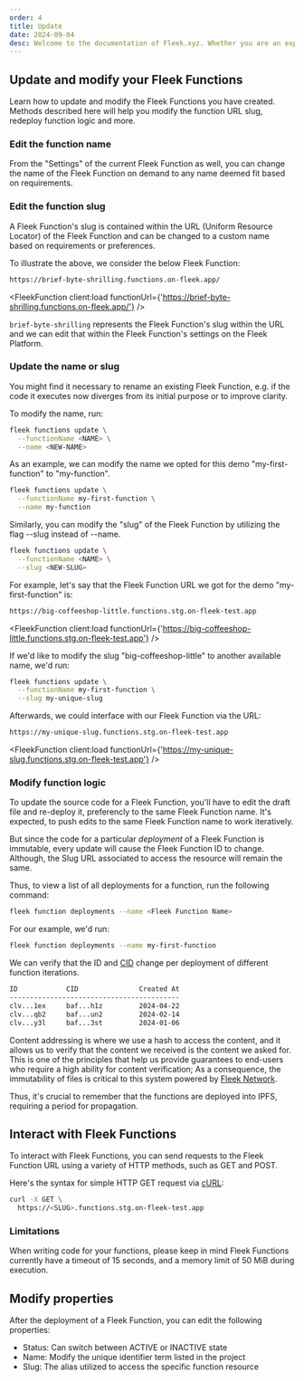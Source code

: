 ```yaml
---
order: 4
title: Update
date: 2024-09-04
desc: Welcome to the documentation of Fleek.xyz. Whether you are an expert or an absolute beginner, you'll find your answers here.
---
```



## Update and modify your Fleek Functions

Learn how to update and modify the Fleek Functions you have created. Methods described here will help you modify the function URL slug, redeploy function logic and more.

<Tabs>
<TabItem title="Platform">

### Edit the function name

From the "Settings" of the current Fleek Function as well, you can change the name of the Fleek Function on demand to any name deemed fit based on requirements.

### Edit the function slug

A Fleek Function's slug is contained within the URL (Uniform Resource Locator) of the Fleek Function and can be changed to a custom name based on requirements or preferences.

To illustrate the above, we consider the below Fleek Function:

```bash
https://brief-byte-shrilling.functions.on-fleek.app/
```

<FleekFunction
  client:load
  functionUrl={'https://brief-byte-shrilling.functions.on-fleek.app/'}
/>

`brief-byte-shrilling` represents the Fleek Function's slug within the URL and we can edit that within the Fleek Function's settings on the Fleek Platform.

</TabItem>

<TabItem title="CLI">

### Update the name or slug

You might find it necessary to rename an existing Fleek Function, e.g. if the code it executes now diverges from its initial purpose or to improve clarity.

To modify the name, run:

```sh
fleek functions update \
  --functionName <NAME> \
  --name <NEW-NAME>
```

As an example, we can modify the name we opted for this demo "my-first-function" to "my-function".

```sh
fleek functions update \
  --functionName my-first-function \
  --name my-function
```

Similarly, you can modify the "slug" of the Fleek Function by utilizing the flag --slug instead of --name.

```sh
fleek functions update \
  --functionName <NAME> \
  --slug <NEW-SLUG>
```

For example, let's say that the Fleek Function URL we got for the demo "my-first-function" is:

```sh
https://big-coffeeshop-little.functions.stg.on-fleek-test.app
```

<FleekFunction
  client:load
  functionUrl={'https://big-coffeeshop-little.functions.stg.on-fleek-test.app'}
/>

If we'd like to modify the slug "big-coffeeshop-little" to another available name, we'd run:

```sh
fleek functions update \
  --functionName my-first-function \
  --slug my-unique-slug
```

Afterwards, we could interface with our Fleek Function via the URL:

```sh
https://my-unique-slug.functions.stg.on-fleek-test.app
```

<FleekFunction
  client:load
  functionUrl={'https://my-unique-slug.functions.stg.on-fleek-test.app'}
/>

### Modify function logic

To update the source code for a Fleek Function, you'll have to edit the draft file and re-deploy it, preferencly to the same Fleek Function name. It's expected, to push edits to the same Fleek Function name to work iteratively.

But since the code for a particular _deployment_ of a Fleek Function is immutable, every update will cause the Fleek Function ID to change. Although, the Slug URL associated to access the resource will remain the same.

Thus, to view a list of all deployments for a function, run the following command:

```sh
fleek function deployments --name <Fleek Function Name>
```

For our example, we'd run:

```sh
fleek function deployments --name my-first-function
```

We can verify that the ID and [CID](https://docs.ipfs.tech/concepts/content-addressing/) change per deployment of different function iterations.

```sh
ID            CID               Created At
------------------------------------------
clv...1ex     baf...h1z         2024-04-22
clv...qb2     baf...un2         2024-02-14
clv...y3l     baf...3st         2024-01-06
```

Content addressing is where we use a hash to access the content, and it allows us to verify that the content we received is the content we asked for. This is one of the principles that help us provide guarantees to end-users who require a high ability for content verification; As a consequence, the immutability of files is critical to this system powered by [Fleek Network](https://fleek.network).

Thus, it's crucial to remember that the functions are deployed into IPFS, requiring a period for propagation.

## Interact with Fleek Functions

To interact with Fleek Functions, you can send requests to the Fleek Function URL using a variety of HTTP methods, such as GET and POST.

Here's the syntax for simple HTTP GET request via [cURL](https://curl.se):

```sh
curl -X GET \
  https://<SLUG>.functions.stg.on-fleek-test.app
```

### Limitations

When writing code for your functions, please keep in mind Fleek Functions currently have a timeout of 15 seconds, and a memory limit of 50 MiB during execution.

## Modify properties

After the deployment of a Fleek Function, you can edit the following properties:

- Status: Can switch between ACTIVE or INACTIVE state
- Name: Modify the unique identifier term listed in the project
- Slug: The alias utilized to access the specific function resource

</TabItem>

</Tabs>
